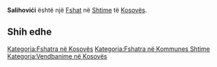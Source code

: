 {{Fshat në Kosovës
 | Emri                = Salihovići
| srp_N_name = Salihovići
| srp_N_FULL_NAME_RO = Salihovići
| srp_N_FULL_NAME_ND_RO = Salihovici
| srp_N_SORT_NAME_RG = SALIHOVICI
| srp_N_FULL_NAME_RG = Salihovići
| srp_N_FULL_NAME_ND_RG = Salihovici

 | Emri (Rasa dhanore) = 
 | Figura              = 
 | Shteti              = Kosovo
 | Komuna              = Shtime
 | Kodi postar         = 
 | Sipërfaqja          = 

 | Popullsia           = 

 | Regj. i popullsisë  = 
 | Dend. e popullsisë  = 
 | Faqja zyrtare       = 
 <!--- Koordinatat ----> 
 | Gjerësia            = 42.479167
 | Gjatësia            = 20.957222
 | Lartësia            = 
}}
'''Salihovići''' është një [[Fshat]] në [[Shtime]] të [[Kosovës]].

<!-- == Gjeografia == -->
<!-- == Historia == -->
<!-- == Demografia == -->
== Shih edhe ==
{{Komuna Shtime}}
{{Kosovo-Administrata-Cung}}

[[Kategoria:Fshatra në Kosovës]]
[[Kategoria:Fshatra në Kommunes Shtime]]
[[Kategoria:Vendbanime në Kosovës]]